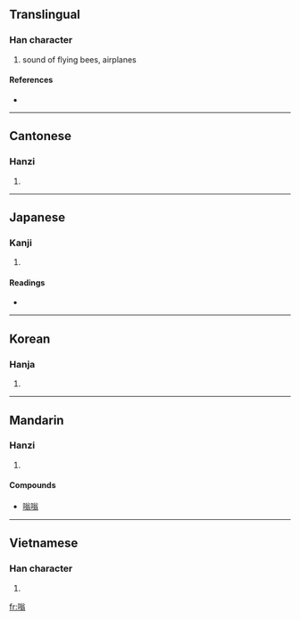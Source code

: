 ==Translingual==

===Han character===
{{Han char|rn=30|rad=口|as=10|sn=13|four=6802<sub>7</sub>|canj=口金戈一 (RCIM)}}

# sound of flying bees, airplanes

====References====
* {{Han ref|kx=0203.270|dkj=04106|dj=0426.070|hdz=10669.120|uh=55E1|ud=21985|bh=B6E4|bd=46820}}

----

==Cantonese==

===Hanzi===
{{yue-hanzi|jyut=|y=yung1}}

# {{defn|Cantonese|sort=口10}}

----

==Japanese==

===Kanji===
{{ja-kanji|grade=|rs=口10}}

# {{defn|Japanese}}

====Readings====
* {{ja-readings|on=[[ろう]] (rō), [[ら]] (ra)|kun=}}

----

==Korean==

===Hanja===
{{ko-hanja|hangeul=옹|rv=ong|mr=ong}}

# {{defn|Korean|sort=口10}}

----

==Mandarin==

===Hanzi===
{{cmn-hanzi|pin=[[wēng]] ([[weng1]])|wg=weng<sup>1</sup>}}

# {{defn|Mandarin|sort=口10}}

====Compounds====
* [[嗡嗡]]

----

==Vietnamese==

===Han character===
{{vi-hantu|[[ông]], [[óng]]|rs=口10}}

# {{defn|Vietnamese|sort=口10}}

[[fr:嗡]]